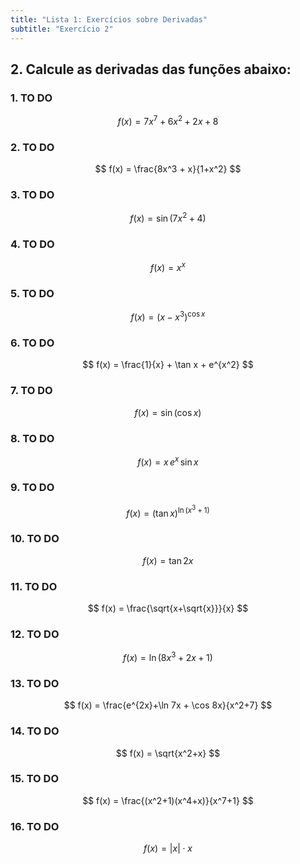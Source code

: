 ```yaml
---
title: "Lista 1: Exercícios sobre Derivadas"
subtitle: "Exercício 2"
---
```


## 2. Calcule as derivadas das funções abaixo:

### 1. TO DO
$$
f(x) = 7x^7 + 6x^2 + 2x + 8
$$

### 2. TO DO
$$
f(x) = \frac{8x^3 + x}{1+x^2}
$$

### 3. TO DO
$$
f(x) = \sin(7x^2+4)
$$

### 4. TO DO
$$
f(x) = x^x
$$

### 5. TO DO
$$
f(x) = (x - x^3)^{\cos x}
$$

### 6. TO DO
$$
f(x) = \frac{1}{x} + \tan x + e^{x^2}
$$

### 7. TO DO
$$
f(x) = \sin(\cos x)
$$

### 8. TO DO
$$
f(x) = x\,e^x\,\sin x
$$

### 9. TO DO
$$
f(x) = (\tan x)^{\ln(x^3+1)}
$$

### 10. TO DO
$$
f(x) = \tan 2x
$$

### 11. TO DO
$$
f(x) = \frac{\sqrt{x+\sqrt{x}}}{x}
$$


### 12. TO DO
$$
f(x) = \ln(8x^3+2x+1)
$$

### 13. TO DO
$$
f(x) = \frac{e^{2x}+\ln 7x + \cos 8x}{x^2+7}
$$

### 14. TO DO
$$
f(x) = \sqrt{x^2+x}
$$

### 15. TO DO
$$
f(x) = \frac{(x^2+1)(x^4+x)}{x^7+1}
$$

### 16. TO DO
$$
f(x) = |x| \cdot {x}
$$

